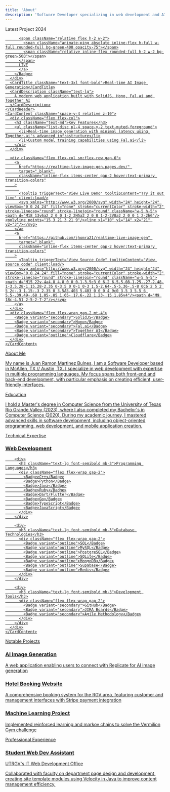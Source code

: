 ```yaml
---
title: 'About'
description: 'Software Developer specializing in web development and AI applications'
---
```



<div className="space-y-12 max-w-4xl mx-auto">
  <Card className="p-6 border border-zinc-200 bg-primary/5 relative overflow-hidden">
    <div className="absolute top-0 right-0 w-32 h-32 -translate-y-16 translate-x-16">
      <div className="absolute inset-0 bg-primary/10 rounded-full blur-3xl"></div>
    </div>
    <CardHeader>
      <div className="flex items-center justify-between mb-2">
        <div className="flex items-center gap-2">
          <Badge variant="default" className="bg-primary hover:bg-primary">Latest Project</Badge>
          <Badge variant="outline" className="text-white">2024</Badge>
        </div>
        <Badge variant="outline" className="flex items-center gap-1.5">
         <a 
          href="https://realtime-live-image-gen.pages.dev/" 
          target="_blank" 
          className="inline-flex items-center gap-2 hover:text-white transition-colors"
        >
          
        
          <span className="relative flex h-2 w-2">
            <span className="animate-ping absolute inline-flex h-full w-full rounded-full bg-green-400 opacity-75"></span>
            <span className="relative inline-flex rounded-full h-2 w-2 bg-green-500"></span>
          </span>
          LIVE
          </a>  
        </Badge>
      </div>
      <CardTitle className="text-3xl font-bold">Real-time AI Image Generation</CardTitle>
      <CardDescription className="text-lg">
        A modern web application built with SolidJS, Hono, Fal.ai and Together AI
      </CardDescription>
    </CardHeader>
    <CardContent className="space-y-4 relative z-10">
      <div className="flex flex-col">
        <h3 className="text-md">Key Features</h3>
        <ul className="list-disc pl-4 space-y-2 text-muted-foreground">
          <li>Real-time image generation with minimal latency using Together.ai's advanced infrastructure</li>
          <li>Custom model training capabilities using Fal.ai</li>
        </ul>
      </div>

      <div className="flex flex-col sm:flex-row gap-6">
        <a 
          href="https://realtime-live-image-gen.pages.dev/" 
          target="_blank" 
          className="inline-flex items-center gap-2 hover:text-primary transition-colors"
        >
          
          <Tooltip triggerText="View Live Demo" tooltipContent="Try it out live" client:load/>
          <svg xmlns="http://www.w3.org/2000/svg" width="24" height="24" viewBox="0 0 24 24" fill="none" stroke="currentColor" stroke-width="2" stroke-linecap="round" stroke-linejoin="round" className="w-5 h-5"><path d="M18 13v6a2 2 0 0 1-2 2H5a2 2 0 0 1-2-2V8a2 2 0 0 1 2-2h6"/><polyline points="15 3 21 3 21 9"/><line x1="10" y1="14" x2="21" y2="3"/></svg>
        </a>
        <a 
          href="https://github.com/jhomra21/realtime-live-image-gen" 
          target="_blank" 
          className="inline-flex items-center gap-2 hover:text-primary transition-colors"
        >
          <Tooltip triggerText="View Source Code" tooltipContent="View source code" client:load/>
          <svg xmlns="http://www.w3.org/2000/svg" width="24" height="24" viewBox="0 0 24 24" fill="none" stroke="currentColor" stroke-width="2" stroke-linecap="round" stroke-linejoin="round" className="w-5 h-5"><path d="M15 22v-4a4.8 4.8 0 0 0-1-3.5c3 0 6-2 6-5.5.08-1.25-.27-2.48-1-3.5.28-1.15.28-2.35 0-3.5 0 0-1 0-3 1.5-2.64-.5-5.36-.5-8 0C6 2 5 2 5 2c-.3 1.15-.3 2.35 0 3.5A5.403 5.403 0 0 0 4 9c0 3.5 3 5.5 6 5.5-.39.49-.68 1.05-.85 1.65-.17.6-.22 1.23-.15 1.85v4"/><path d="M9 18c-4.51 2-5-2-7-2"/></svg>
        </a>
      </div>
      <div className="flex flex-wrap gap-2 mt-4">
        <Badge variant="secondary">SolidJS</Badge>
        <Badge variant="secondary">Hono</Badge>
        <Badge variant="secondary">Fal.ai</Badge>
        <Badge variant="secondary">Together AI</Badge>
        <Badge variant="outline">Cloudflare</Badge>
      </div>
    </CardContent>
  </Card>

  <Card className="p-6">
    <CardHeader>
      <CardTitle className="text-2xl font-bold">About Me</CardTitle>
    </CardHeader>
    <CardContent>
      <p>
        My name is Juan Ramon Martinez Bulnes, I am a Software Developer based in McAllen, TX // Austin, TX. I specialize in web development
        with expertise in multiple programming languages. My focus spans both front-end and back-end development, with particular emphasis on creating efficient, user-friendly
        interfaces.
      </p>
    </CardContent>
  </Card>

  <Card className="p-6">
    <CardHeader>
      <CardTitle className="text-2xl font-bold">Education</CardTitle>
    </CardHeader>
    <CardContent>
      <p>
        I hold a Master's degree in Computer Science from the University of Texas Rio Grande Valley (2023), where I
        also completed my Bachelor's in Computer Science (2020). During my academic journey, I mastered advanced
        skills in software development, including object-oriented programming, web development, and mobile
        application creation.
      </p>
    </CardContent>
  </Card>

  <Card className="p-6">
    <CardHeader>
      <CardTitle className="text-2xl font-bold">Technical Expertise</CardTitle>
    </CardHeader>
    <CardContent>
      <div className="space-y-6">
        <div>
          <h3 className="text-lg font-semibold mb-3">Web Development</h3>
          <div className="flex flex-wrap gap-2">
            <Tooltip client:load 
              triggerText="Ruby on Rails" 
              tooltipContent="Web framework"
              icon="Gem" />
            <Tooltip client:load 
              triggerText="Node.js" 
              tooltipContent="Runtime environment"
              icon="Server" />
            <Tooltip client:load 
              triggerText="Bun" 
              tooltipContent="Runtime environment"
              icon="ChefHat" />
            <Tooltip client:load 
              triggerText="Express" 
              tooltipContent="Web framework"
              icon="Network" />
            <Tooltip client:load 
              triggerText="Hono" 
              tooltipContent="Web framework"
              icon="Webhook" />
            <Tooltip client:load 
              triggerText="React" 
              tooltipContent="JavaScript library"
              icon="Atom" />
            <Tooltip client:load 
              triggerText="SolidJS" 
              tooltipContent="JavaScript library"
              icon="Boxes" />
            <Tooltip client:load 
              triggerText="Flask" 
              tooltipContent="Python framework"
              icon="Beaker" />
            <Tooltip client:load 
              triggerText="nginx" 
              tooltipContent="Web server"
              icon="Server" />
            <Tooltip client:load 
              triggerText="Cloudflare" 
              tooltipContent="Web service"
              icon="Cloud" />
            <Tooltip client:load 
              triggerText="Heroku" 
              tooltipContent="Cloud platform"
              icon="Cloud" />
            <Tooltip client:load 
              triggerText="Vercel" 
              tooltipContent="Cloud platform"
              icon="Triangle" />
            <Tooltip client:load 
              triggerText="Docker" 
              tooltipContent="Containerization platform"
              icon="Box" />
          </div>
        </div>

        <div>
          <h3 className="text-lg font-semibold mb-3">Programming Languages</h3>
          <div className="flex flex-wrap gap-2">
            <Badge>C++</Badge>
            <Badge>Python</Badge>
            <Badge>Java</Badge>
            <Badge>Ruby</Badge>
            <Badge>Dart/Flutter</Badge>
            <Badge>Go</Badge>
            <Badge>TypeScript</Badge>
            <Badge>JavaScript</Badge>
          </div>
        </div>

        <div>
          <h3 className="text-lg font-semibold mb-3">Database Technologies</h3>
          <div className="flex flex-wrap gap-2">
            <Badge variant="outline">SQL</Badge>
            <Badge variant="outline">MySQL</Badge>
            <Badge variant="outline">PostgreSQL</Badge>
            <Badge variant="outline">SQLite</Badge>
            <Badge variant="outline">MongoDB</Badge>
            <Badge variant="outline">Supabase</Badge>
            <Badge variant="outline">Redis</Badge>
          </div>
        </div>

        <div>
          <h3 className="text-lg font-semibold mb-3">Development Tools</h3>
          <div className="flex flex-wrap gap-2">
            <Badge variant="secondary">GitHub</Badge>
            <Badge variant="secondary">JIRA Boards</Badge>
            <Badge variant="secondary">Agile Methodology</Badge>
          </div>
        </div>
      </div>
    </CardContent>
  </Card>

  <Card className="p-6">
    <CardHeader>
      <CardTitle className="text-2xl font-bold">Notable Projects</CardTitle>
    </CardHeader>
    <CardContent>
      <div className="grid grid-cols-1 md:grid-cols-2 lg:grid-cols-3 gap-6">
        <div>
          <h3 className="text-lg font-semibold mb-2">AI Image Generation</h3>
          <p className="text-muted-foreground">
            A web application enabling users to connect with Replicate for AI image generation
          </p>
        </div>
        <div>
          <h3 className="text-lg font-semibold mb-2">Hotel Booking Website</h3>
          <p className="text-muted-foreground">
            A comprehensive booking system for the RGV area, featuring customer and management interfaces with Stripe payment integration
          </p>
        </div>
        <div>
          <h3 className="text-lg font-semibold mb-2">Machine Learning Project</h3>
          <p className="text-muted-foreground">
            Implemented reinforced learning and markov chains to solve the Vermilion Gym challenge
          </p>
        </div>
      </div>
    </CardContent>
  </Card>

  <Card className="p-6">
    <CardHeader>
      <CardTitle className="text-2xl font-bold">Professional Experience</CardTitle>
    </CardHeader>
    <CardContent>
      <h3 className="text-lg font-semibold mb-2">Student Web Dev Assistant</h3>
      <p className="text-muted-foreground mb-2">UTRGV's IT Web Development Office</p>
      <p>
        Collaborated with faculty on department page design and development, creating site template modules using Velocity in Java to improve content management efficiency.
      </p>
    </CardContent>
  </Card>
</div>